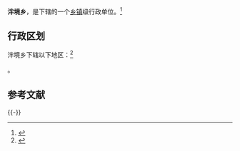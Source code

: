 {{中国乡级行政区|35/08/23/206/000}}

'''泮境乡'''，是{{PRC admin/fullname|35/08/23/206/000|3}}下辖的一个[[乡镇|乡镇]]级行政单位。<ref>{{PRC admin/ref sgc|{{PRC admin/parent|35/08/23/206/000}}}}</ref>

== 行政区划 ==

泮境乡下辖以下地区：<ref>{{PRC admin/ref sgc|35/08/23/206/000}}</ref>

{{PRC admin/children|35/08/23/206/000}}。

== 参考文献 ==
{{Reflist}}

{{-}}
{{PRC admin/navcat|35/08/23/206/000}}

{{行政区划小作品}}